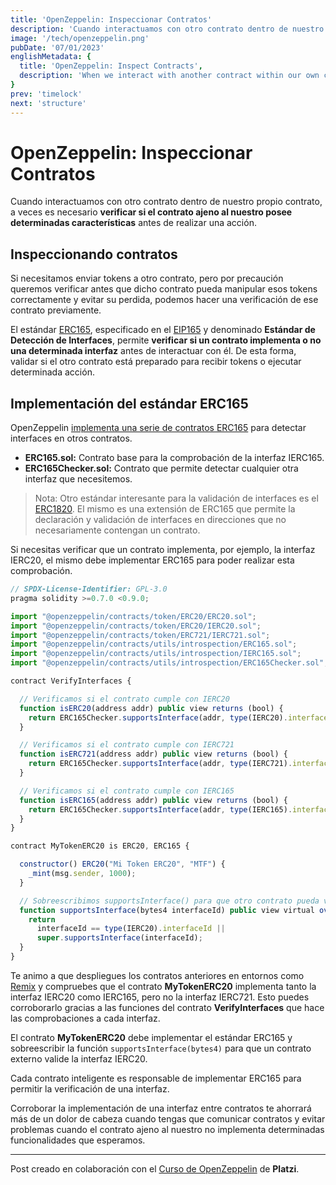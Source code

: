 ```yaml
---
title: 'OpenZeppelin: Inspeccionar Contratos'
description: 'Cuando interactuamos con otro contrato dentro de nuestro propio contrato, a veces es necesario verificar si el contrato ajeno al nuestro posee determinadas características antes de realizar una acción.'
image: '/tech/openzeppelin.png'
pubDate: '07/01/2023'
englishMetadata: {
  title: 'OpenZeppelin: Inspect Contracts',
  description: 'When we interact with another contract within our own contract, it is sometimes necessary to check whether the contract outside our own has certain characteristics before taking an action.'
}
prev: 'timelock'
next: 'structure'
---
```


# OpenZeppelin: Inspeccionar Contratos

Cuando interactuamos con otro contrato dentro de nuestro propio contrato, a veces es necesario **verificar si el contrato ajeno al nuestro posee determinadas características** antes de realizar una acción.

## Inspeccionando contratos

Si necesitamos enviar tokens a otro contrato, pero por precaución queremos verificar antes que dicho contrato pueda manipular esos tokens correctamente y evitar su perdida, podemos hacer una verificación de ese contrato previamente.

El estándar [ERC165](https://external.ink?to=https://docs.openzeppelin.com/contracts/4.x/utilities#introspection), especificado en el [EIP165](https://eips.ethereum.org/EIPS/eip-165) y denominado **Estándar de Detección de Interfaces**, permite **verificar si un contrato implementa o no una determinada interfaz** antes de interactuar con él. De esta forma, validar si el otro contrato está preparado para recibir tokens o ejecutar determinada acción.

## Implementación del estándar ERC165

OpenZeppelin [implementa una serie de contratos ERC165](https://external.ink?to=https://github.com/OpenZeppelin/openzeppelin-contracts/tree/master/contracts/utils/introspection) para detectar interfaces en otros contratos.

* **ERC165.sol:** Contrato base para la comprobación de la interfaz IERC165.
* **ERC165Checker.sol:** Contrato que permite detectar cualquier otra interfaz que necesitemos.

> Nota: Otro estándar interesante para la validación de interfaces es el [ERC1820](https://external.ink?to=https://eips.ethereum.org/EIPS/eip-1820). El mismo es una extensión de ERC165 que permite la declaración y validación de interfaces en direcciones que no necesariamente contengan un contrato.

Si necesitas verificar que un contrato implementa, por ejemplo, la interfaz IERC20, el mismo debe implementar ERC165 para poder realizar esta comprobación.

```js
// SPDX-License-Identifier: GPL-3.0
pragma solidity >=0.7.0 <0.9.0;

import "@openzeppelin/contracts/token/ERC20/ERC20.sol";
import "@openzeppelin/contracts/token/ERC20/IERC20.sol";
import "@openzeppelin/contracts/token/ERC721/IERC721.sol";
import "@openzeppelin/contracts/utils/introspection/ERC165.sol";
import "@openzeppelin/contracts/utils/introspection/IERC165.sol";
import "@openzeppelin/contracts/utils/introspection/ERC165Checker.sol";

contract VerifyInterfaces {

  // Verificamos si el contrato cumple con IERC20
  function isERC20(address addr) public view returns (bool) {
    return ERC165Checker.supportsInterface(addr, type(IERC20).interfaceId);
  }

  // Verificamos si el contrato cumple con IERC721
  function isERC721(address addr) public view returns (bool) {
    return ERC165Checker.supportsInterface(addr, type(IERC721).interfaceId);
  }

  // Verificamos si el contrato cumple con IERC165
  function isERC165(address addr) public view returns (bool) {
    return ERC165Checker.supportsInterface(addr, type(IERC165).interfaceId);
  }
}

contract MyTokenERC20 is ERC20, ERC165 {

  constructor() ERC20("Mi Token ERC20", "MTF") {
    _mint(msg.sender, 1000);
  }

  // Sobreescribimos supportsInterface() para que otro contrato pueda validar la interface IERC20
  function supportsInterface(bytes4 interfaceId) public view virtual override(ERC165) returns (bool) {
    return
      interfaceId == type(IERC20).interfaceId ||
      super.supportsInterface(interfaceId);
  }
}
```

Te animo a que despliegues los contratos anteriores en entornos como [Remix](https://external.ink?to=https://remix.ethereum.org/) y compruebes que el contrato **MyTokenERC20** implementa tanto la interfaz IERC20 como IERC165, pero no la interfaz IERC721. Esto puedes corroborarlo gracias a las funciones del contrato **VerifyInterfaces** que hace las comprobaciones a cada interfaz.

El contrato **MyTokenERC20** debe implementar el estándar ERC165 y sobreescribir la función `supportsInterface(bytes4)` para que un contrato externo valide la interfaz IERC20.

Cada contrato inteligente es responsable de implementar ERC165 para permitir la verificación de una interfaz.

Corroborar la implementación de una interfaz entre contratos te ahorrará más de un dolor de cabeza cuando tengas que comunicar contratos y evitar problemas cuando el contrato ajeno al nuestro no implementa determinadas funcionalidades que esperamos.

---
Post creado en colaboración con el [Curso de OpenZeppelin](https://external.ink?to=https://platzi.com/cursos/openzeppelin/) de **Platzi**.
